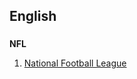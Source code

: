 ==English==

==={{initialism}}===
'''NFL'''

# {{American football}} [[w:National Football League|National Football League]]